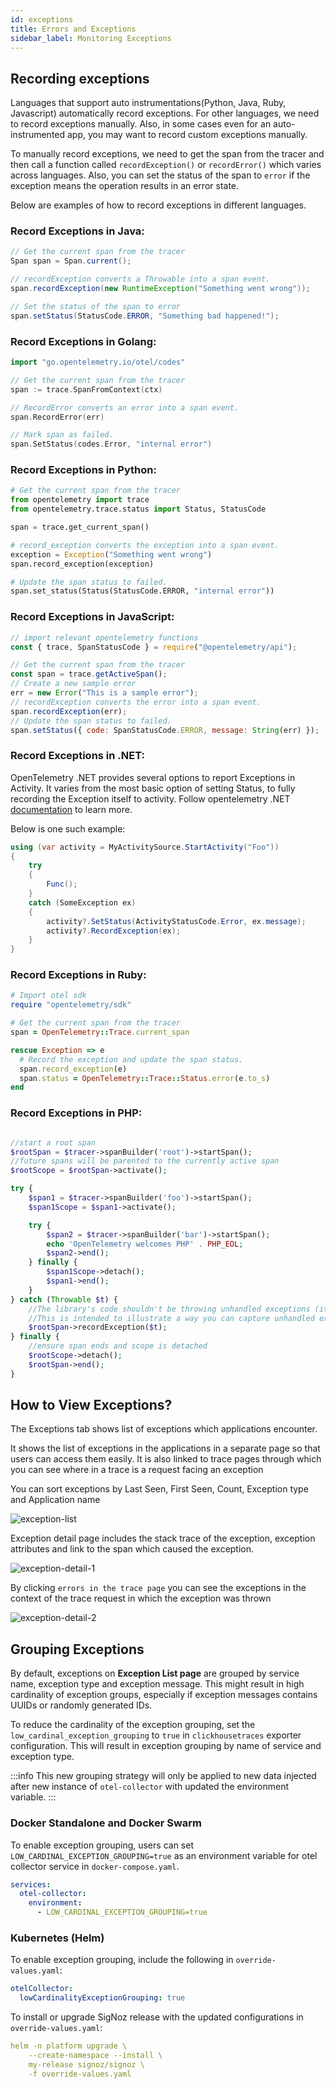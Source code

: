 ```yaml
---
id: exceptions
title: Errors and Exceptions 
sidebar_label: Monitoring Exceptions
---
```

## Recording exceptions

Languages that support auto instrumentations(Python, Java, Ruby, Javascript) automatically record exceptions. For other languages, we need to record exceptions manually. Also, in some cases even for an auto-instrumented app, you may want to record custom exceptions manually.

To manually record exceptions, we need to get the span from the tracer and then call a function called `recordException()` or `recordError()` which varies across languages. Also, you can set the status of the span to `error` if the exception means the operation results in an error state.

Below are examples of how to record exceptions in different languages.

### Record Exceptions in Java:

```java
// Get the current span from the tracer
Span span = Span.current();

// recordException converts a Throwable into a span event.
span.recordException(new RuntimeException("Something went wrong"));

// Set the status of the span to error
span.setStatus(StatusCode.ERROR, "Something bad happened!");
```

### Record Exceptions in Golang:

```go
import "go.opentelemetry.io/otel/codes"

// Get the current span from the tracer
span := trace.SpanFromContext(ctx)

// RecordError converts an error into a span event.
span.RecordError(err)

// Mark span as failed.
span.SetStatus(codes.Error, "internal error")
```

### Record Exceptions in Python:

```python
# Get the current span from the tracer
from opentelemetry import trace
from opentelemetry.trace.status import Status, StatusCode

span = trace.get_current_span()

# record_exception converts the exception into a span event. 
exception = Exception("Something went wrong")
span.record_exception(exception)

# Update the span status to failed.
span.set_status(Status(StatusCode.ERROR, "internal error"))
```

### Record Exceptions in JavaScript:

```javascript
// import relevant opentelemetry functions
const { trace, SpanStatusCode } = require("@opentelemetry/api");

// Get the current span from the tracer
const span = trace.getActiveSpan();
// Create a new sample error
err = new Error("This is a sample error");
// recordException converts the error into a span event. 
span.recordException(err);
// Update the span status to failed.
span.setStatus({ code: SpanStatusCode.ERROR, message: String(err) });
```

### Record Exceptions in .NET:

OpenTelemetry .NET provides several options to report Exceptions in Activity. It varies from the most basic option of setting Status, to fully recording the Exception itself to activity. Follow opentelemetry .NET [documentation](https://github.com/open-telemetry/opentelemetry-dotnet/blob/main/docs/trace/reporting-exceptions/README.md) to learn more.

Below is one such example:

```csharp
using (var activity = MyActivitySource.StartActivity("Foo"))
{
    try
    {
        Func();
    }
    catch (SomeException ex)
    {
        activity?.SetStatus(ActivityStatusCode.Error, ex.message);
        activity?.RecordException(ex);
    }
}
```

### Record Exceptions in Ruby:

```ruby
# Import otel sdk
require "opentelemetry/sdk"

# Get the current span from the tracer
span = OpenTelemetry::Trace.current_span

rescue Exception => e
  # Record the exception and update the span status.
  span.record_exception(e)
  span.status = OpenTelemetry::Trace::Status.error(e.to_s)
end
```

### Record Exceptions in PHP:

```php

//start a root span
$rootSpan = $tracer->spanBuilder('root')->startSpan();
//future spans will be parented to the currently active span
$rootScope = $rootSpan->activate();

try {
    $span1 = $tracer->spanBuilder('foo')->startSpan();
    $span1Scope = $span1->activate();

    try {
        $span2 = $tracer->spanBuilder('bar')->startSpan();
        echo 'OpenTelemetry welcomes PHP' . PHP_EOL;
        $span2->end();
    } finally {
        $span1Scope->detach();
        $span1->end();
    }
} catch (Throwable $t) {
    //The library's code shouldn't be throwing unhandled exceptions (it should emit any errors via diagnostic events)
    //This is intended to illustrate a way you can capture unhandled exceptions coming from your app code
    $rootSpan->recordException($t);
} finally {
    //ensure span ends and scope is detached
    $rootScope->detach();
    $rootSpan->end();
}
```

## How to View Exceptions?
The Exceptions tab shows list of exceptions which applications encounter. 

It shows the list of exceptions in the applications in a separate page so that users can access them easily. It is also linked to trace pages through which you can see where in a trace is a request facing an exception

You can sort exceptions by Last Seen, First Seen, Count, Exception type and Application name

![exception-list](../../static/img/docs/exception-list.webp)

Exception detail page includes the stack trace of the exception, exception attributes and link to the span which caused the exception.

![exception-detail-1](../../static/img/docs/exception-detail-1.webp)

By clicking `errors in the trace page` you can see the exceptions in the context of the trace request in which the exception was thrown

![exception-detail-2](../../static/img/docs/exception-detail-2.webp)


## Grouping Exceptions

By default, exceptions on **Exception List page** are grouped by service name, exception type
and exception message. This might result in high cardinality of exception groups, especially
if exception messages contains UUIDs or randomly generated IDs.

To reduce the cardinality of the exception grouping, set the `low_cardinal_exception_grouping`
to `true` in `clickhousetraces` exporter configuration. This will result in exception grouping
by name of service and exception type.

:::info
This new grouping strategy will only be applied to new data injected after new instance of
`otel-collector` with updated the environment variable.
:::

### Docker Standalone and Docker Swarm

To enable exception grouping, users can set `LOW_CARDINAL_EXCEPTION_GROUPING=true` as an
environment variable for otel collector service in `docker-compose.yaml`.

```yaml {4}
services:
  otel-collector:
    environment:
      - LOW_CARDINAL_EXCEPTION_GROUPING=true
```

### Kubernetes (Helm)

To enable exception grouping, include the following in `override-values.yaml`:

```yaml
otelCollector:
  lowCardinalityExceptionGrouping: true
```

To install or upgrade SigNoz release with the updated configurations in `override-values.yaml`:

```yaml
helm -n platform upgrade \
    --create-namespace --install \
    my-release signoz/signoz \
    -f override-values.yaml
```
